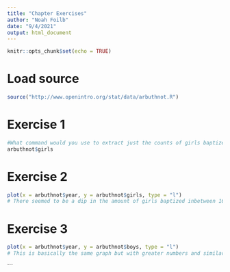 ---
title: "Chapter Exercises"
author: "Noah Foilb"
date: "9/4/2021"
output: html_document
---

```{r setup, include=FALSE}
knitr::opts_chunk$set(echo = TRUE)
```


# Load source
```{r}
source("http://www.openintro.org/stat/data/arbuthnot.R")
```


# Exercise 1
```{r}
#What command would you use to extract just the counts of girls baptized?
arbuthnot$girls
```

# Exercise 2
```{r}
plot(x = arbuthnot$year, y = arbuthnot$girls, type = "l")
# There seemed to be a dip in the amount of girls baptized inbetween 1640 and 1660 which can be further looked into if wanted. It is a continually increasing over time except for the dip previously mentioned. This makes sense as the population will increase so will the amount of people getting baptized. I would like to see a graph where overall population is mapped in the background to see if they have similar trends. 
```


# Exercise 3
```{r}
plot(x = arbuthnot$year, y = arbuthnot$boys, type = "l")
# This is basically the same graph but with greater numbers and similar trends. 
```
```





